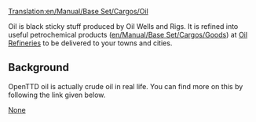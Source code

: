 [[Translation:en/Manual/Base Set/Cargos/Oil]]
{{en/Manual/Base Set/Cargos/Cargo|
name=Oil|
image=en/Manual/Base Set/Industries/Oilwells.png|
produced=[[en/Manual/Base Set/Industries/Oil Wells]] and [[en/Manual/Base Set/Industries/Oil Rig|Rigs]]|
accepted=[[en/Manual/Base Set/Industries/Oil Refinery]]
}}

Oil is black sticky stuff produced by Oil Wells and Rigs.  It is refined into useful petrochemical products ([[en/Manual/Base Set/Cargos/Goods]]) at [[en/Manual/Base Set/Industries/Oil Refinery|Oil Refineries]] to be delivered to your towns and cities.

==Background==
OpenTTD oil is actually crude oil in real life.  You can find more on this by following the link given below.

[https://www.wikipedia.org/wiki/Petroleum None]